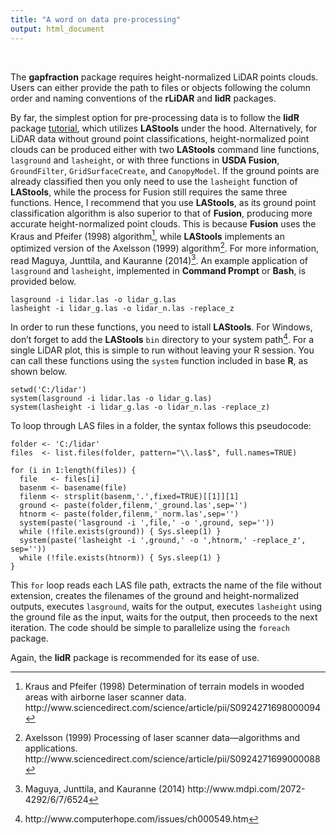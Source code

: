 ---
title: "A word on data pre-processing"
output: html_document
---

<br>

The **gapfraction** package requires height-normalized LiDAR points clouds. Users can either provide the path to files or objects following the column order and naming conventions of the **rLiDAR** and **lidR** packages.

By far, the simplest option for pre-processing data is to follow the **lidR** package [tutorial](https://github.com/Jean-Romain/lidR/wiki/lasnormalize), which utilizes **LAStools** under the hood. Alternatively, for LiDAR data without ground point classifications, height-normalized point clouds can be produced either with two **LAStools** command line functions, `lasground` and `lasheight`, or with three functions in **USDA Fusion**, `GroundFilter`, `GridSurfaceCreate`, and `CanopyModel`. If the ground points are already classified then you only need to use the `lasheight` function of **LAStools**, while the process for Fusion still requires the same three functions. Hence, I recommend that you use **LAStools**, as its ground point classification algorithm is also superior to that of **Fusion**, producing more accurate height-normalized point clouds. This is because **Fusion** uses the Kraus and Pfeifer (1998) algorithm^[Kraus and Pfeifer (1998) Determination of terrain models in wooded areas with airborne laser scanner data. http://www.sciencedirect.com/science/article/pii/S0924271698000094], while **LAStools** implements an optimized version of the Axelsson (1999) algorithm^[Axelsson (1999) Processing of laser scanner data—algorithms and applications. http://www.sciencedirect.com/science/article/pii/S0924271699000088]. For more information, read Maguya, Junttila, and Kauranne (2014)^[Maguya, Junttila, and Kauranne (2014) http://www.mdpi.com/2072-4292/6/7/6524]. An example application of `lasground` and `lasheight`, implemented in **Command Prompt** or **Bash**, is provided below.

```
lasground -i lidar.las -o lidar_g.las 
lasheight -i lidar_g.las -o lidar_n.las -replace_z 
```

In order to run these functions, you need to istall **LAStools**. For Windows, don't forget to add the **LAStools** `bin` directory to your system path^[http://www.computerhope.com/issues/ch000549.htm]. For a single LiDAR plot, this is simple to run without leaving your R session. You can call these functions using the `system` function included in base **R**, as shown below.

```
setwd('C:/lidar')
system(lasground -i lidar.las -o lidar_g.las)
system(lasheight -i lidar_g.las -o lidar_n.las -replace_z)
```

To loop through LAS files in a folder, the syntax follows this pseudocode:

```
folder <- 'C:/lidar'
files  <- list.files(folder, pattern="\\.las$", full.names=TRUE)

for (i in 1:length(files)) {
  file   <- files[i]
  basenm <- basename(file)
  filenm <- strsplit(basenm,'.',fixed=TRUE)[[1]][1]
  ground <- paste(folder,filenm,'_ground.las',sep='')
  htnorm <- paste(folder,filenm,'_norm.las',sep='')
  system(paste('lasground -i ',file,' -o ',ground, sep=''))
  while (!file.exists(ground)) { Sys.sleep(1) }
  system(paste('lasheight -i ',ground,' -o ',htnorm,' -replace_z', sep=''))
  while (!file.exists(htnorm)) { Sys.sleep(1) }
}
```
This `for` loop reads each LAS file path, extracts the name of the file without extension, creates the filenames of the ground and height-normalized outputs, executes `lasground`, waits for the output, executes `lasheight` using the ground file as the input, waits for the output, then proceeds to the next iteration. The code should be simple to parallelize using the `foreach` package.

Again, the **lidR** package is recommended for its ease of use.
